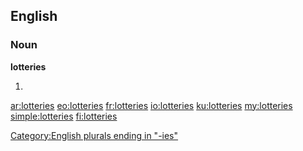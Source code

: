 ==English==

===Noun===
'''lotteries'''

# {{plural of|lottery}}

[[Category:English plurals ending in "-ies"]]

[[ar:lotteries]]
[[eo:lotteries]]
[[fr:lotteries]]
[[io:lotteries]]
[[ku:lotteries]]
[[my:lotteries]]
[[simple:lotteries]]
[[fi:lotteries]]